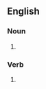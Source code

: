 ==English==

===Noun===
{{head|en|misspelling}}

# {{misspelling of|mortgage|lang=en}}

===Verb===
{{head|en|misspelling}}

# {{misspelling of|mortgage|lang=en}}